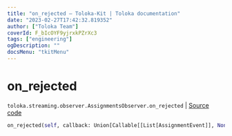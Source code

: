 ```yaml
---
title: "on_rejected — Toloka-Kit | Toloka documentation"
date: "2023-02-27T17:42:32.819352"
author: ["Toloka Team"]
coverId: F_bIcOYF9yjrxkPZrXc3
tags: ["engineering"]
ogDescription: ""
docsMenu: "tkitMenu"
---
```


# on_rejected
`toloka.streaming.observer.AssignmentsObserver.on_rejected` | [Source code](https://github.com/Toloka/toloka-kit/blob/v1.1.4/src/streaming/observer.py#L392)

```python
on_rejected(self, callback: Union[Callable[[List[AssignmentEvent]], None], Callable[[List[AssignmentEvent]], Awaitable[None]]])
```